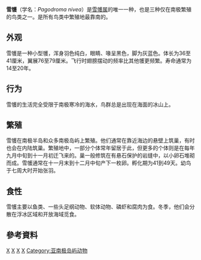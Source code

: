 {{Speciesbox
| taxon = Pagodroma nivea''
| binomial_authority = [[Georg_Forster|G. Forster]], 1777
| status = LC
| status_system = IUCN3.1
| status_ref = <ref name=IUCN>{{IUCN|id=22697885 |title=''Pagodroma nivea'' |assessors=[[BirdLife_International|BirdLife International]] |version=2013.2 |year=2012 |accessdate=26 November 2013}}</ref>
| image = Pétrel des neiges - Snow Petrel.jpg
| parent_authority = [[Charles_Lucien_Bonaparte|Bonaparte]], 1856
| subdivision_ranks = 亚种
| subdivision = P. nivea nivea<small>([[Georg_Forster|G. Forster]], 1777)</small><br />
P. nivea confusa<small>([[Gregory_Mathews|Mathews]], 1912)</small><ref name="Brands">Brands, S. (2008)</ref>
}}

'''雪鹱'''（学名：''Pagodroma nivea''）是[[雪鹱属|雪鹱属]]的唯一一种，也是三种仅在南极繁殖的鸟类之一。是所有鸟类中繁殖地最靠南的。

== 外观 ==

雪鹱是一种小型鹱，浑身羽色纯白，眼睛、喙呈黑色，脚为灰蓝色。体长为36至41厘米，翼展76至79厘米。飞行时翅膀摆动的频率比其他鹱更频繁。寿命通常为14至20年。

== 行为 ==

雪鹱的生活完全受限于南极寒冷的海水，鸟群总是出现在海面的冰山上。

== 繁殖 ==

雪鹱在南极半岛和众多南极岛屿上繁殖。他们通常在靠近海边的悬壁上筑巢，有时也会在内陆筑巢。繁殖地中，一部分个体常年留居于此，但更多的个体则是在每年九月中旬到十一月初迁飞来的。巢一般修筑在有悬石保护的岩缝中，以小卵石堆砌而成。雪鹱通常在十一月末到十二月中旬产下一枚卵。孵化期为41到49天。幼鸟于七周大时开始张羽。

== 食性 ==

雪鹱主要以鱼类、一些头足纲动物、软体动物、磷虾和腐肉为食。冬季，他们会分散在浮冰区域和开放海域觅食。

==參考資料==
{{Reflist}}

{{Taxonbar}}
[[Category:鸌科|X]]
[[Category:南乔治亚和南桑威奇群岛鳥類|X]]
[[Category:南極洲鳥類|X]]
[[Category:1777年描述的鸟类|X]]
[[Category:亚南极岛屿动物|Category:亚南极岛屿动物]]